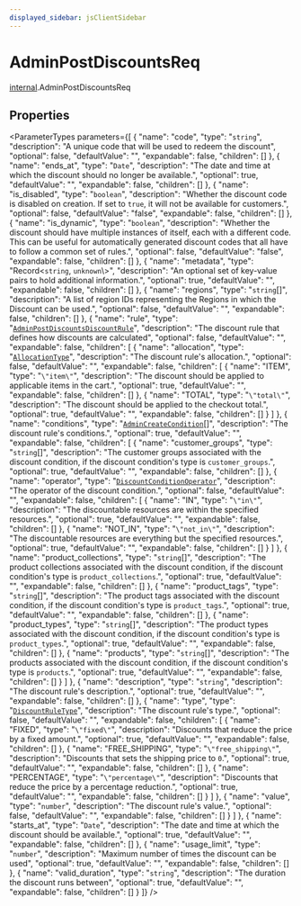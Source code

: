 ```yaml
---
displayed_sidebar: jsClientSidebar
---
```



# AdminPostDiscountsReq

[internal](../../modules/internal.mdx).AdminPostDiscountsReq

## Properties

<ParameterTypes parameters={[
  {
    "name": "code",
    "type": "`string`",
    "description": "A unique code that will be used to redeem the discount",
    "optional": false,
    "defaultValue": "",
    "expandable": false,
    "children": []
  },
  {
    "name": "ends_at",
    "type": "`Date`",
    "description": "The date and time at which the discount should no longer be available.",
    "optional": true,
    "defaultValue": "",
    "expandable": false,
    "children": []
  },
  {
    "name": "is_disabled",
    "type": "`boolean`",
    "description": "Whether the discount code is disabled on creation. If set to `true`, it will not be available for customers.",
    "optional": false,
    "defaultValue": "false",
    "expandable": false,
    "children": []
  },
  {
    "name": "is_dynamic",
    "type": "`boolean`",
    "description": "Whether the discount should have multiple instances of itself, each with a different code. This can be useful for automatically generated discount codes that all have to follow a common set of rules.",
    "optional": false,
    "defaultValue": "false",
    "expandable": false,
    "children": []
  },
  {
    "name": "metadata",
    "type": "Record<`string`, `unknown`\\>",
    "description": "An optional set of key-value pairs to hold additional information.",
    "optional": true,
    "defaultValue": "",
    "expandable": false,
    "children": []
  },
  {
    "name": "regions",
    "type": "`string`[]",
    "description": "A list of region IDs representing the Regions in which the Discount can be used.",
    "optional": false,
    "defaultValue": "",
    "expandable": false,
    "children": []
  },
  {
    "name": "rule",
    "type": "[`AdminPostDiscountsDiscountRule`](internal.AdminPostDiscountsDiscountRule.mdx)",
    "description": "The discount rule that defines how discounts are calculated",
    "optional": false,
    "defaultValue": "",
    "expandable": false,
    "children": [
      {
        "name": "allocation",
        "type": "[`AllocationType`](../enums/internal.internal.AllocationType.mdx)",
        "description": "The discount rule's allocation.",
        "optional": false,
        "defaultValue": "",
        "expandable": false,
        "children": [
          {
            "name": "ITEM",
            "type": "``\"item\"``",
            "description": "The discount should be applied to applicable items in the cart.",
            "optional": true,
            "defaultValue": "",
            "expandable": false,
            "children": []
          },
          {
            "name": "TOTAL",
            "type": "``\"total\"``",
            "description": "The discount should be applied to the checkout total.",
            "optional": true,
            "defaultValue": "",
            "expandable": false,
            "children": []
          }
        ]
      },
      {
        "name": "conditions",
        "type": "[`AdminCreateCondition`](internal.internal.AdminCreateCondition.mdx)[]",
        "description": "The discount rule's conditions.",
        "optional": true,
        "defaultValue": "",
        "expandable": false,
        "children": [
          {
            "name": "customer_groups",
            "type": "`string`[]",
            "description": "The customer groups associated with the discount condition, if the discount condition's type is `customer_groups`.",
            "optional": true,
            "defaultValue": "",
            "expandable": false,
            "children": []
          },
          {
            "name": "operator",
            "type": "[`DiscountConditionOperator`](../enums/internal.DiscountConditionOperator.mdx)",
            "description": "The operator of the discount condition.",
            "optional": false,
            "defaultValue": "",
            "expandable": false,
            "children": [
              {
                "name": "IN",
                "type": "``\"in\"``",
                "description": "The discountable resources are within the specified resources.",
                "optional": true,
                "defaultValue": "",
                "expandable": false,
                "children": []
              },
              {
                "name": "NOT_IN",
                "type": "``\"not_in\"``",
                "description": "The discountable resources are everything but the specified resources.",
                "optional": true,
                "defaultValue": "",
                "expandable": false,
                "children": []
              }
            ]
          },
          {
            "name": "product_collections",
            "type": "`string`[]",
            "description": "The product collections associated with the discount condition, if the discount condition's type is `product_collections`.",
            "optional": true,
            "defaultValue": "",
            "expandable": false,
            "children": []
          },
          {
            "name": "product_tags",
            "type": "`string`[]",
            "description": "The product tags associated with the discount condition, if the discount condition's type is `product_tags`.",
            "optional": true,
            "defaultValue": "",
            "expandable": false,
            "children": []
          },
          {
            "name": "product_types",
            "type": "`string`[]",
            "description": "The product types associated with the discount condition, if the discount condition's type is `product_types`.",
            "optional": true,
            "defaultValue": "",
            "expandable": false,
            "children": []
          },
          {
            "name": "products",
            "type": "`string`[]",
            "description": "The products associated with the discount condition, if the discount condition's type is `products`.",
            "optional": true,
            "defaultValue": "",
            "expandable": false,
            "children": []
          }
        ]
      },
      {
        "name": "description",
        "type": "`string`",
        "description": "The discount rule's description.",
        "optional": true,
        "defaultValue": "",
        "expandable": false,
        "children": []
      },
      {
        "name": "type",
        "type": "[`DiscountRuleType`](../enums/internal.internal.DiscountRuleType.mdx)",
        "description": "The discount rule's type.",
        "optional": false,
        "defaultValue": "",
        "expandable": false,
        "children": [
          {
            "name": "FIXED",
            "type": "``\"fixed\"``",
            "description": "Discounts that reduce the price by a fixed amount.",
            "optional": true,
            "defaultValue": "",
            "expandable": false,
            "children": []
          },
          {
            "name": "FREE_SHIPPING",
            "type": "``\"free_shipping\"``",
            "description": "Discounts that sets the shipping price to `0`.",
            "optional": true,
            "defaultValue": "",
            "expandable": false,
            "children": []
          },
          {
            "name": "PERCENTAGE",
            "type": "``\"percentage\"``",
            "description": "Discounts that reduce the price by a percentage reduction.",
            "optional": true,
            "defaultValue": "",
            "expandable": false,
            "children": []
          }
        ]
      },
      {
        "name": "value",
        "type": "`number`",
        "description": "The discount rule's value.",
        "optional": false,
        "defaultValue": "",
        "expandable": false,
        "children": []
      }
    ]
  },
  {
    "name": "starts_at",
    "type": "`Date`",
    "description": "The date and time at which the discount should be available.",
    "optional": true,
    "defaultValue": "",
    "expandable": false,
    "children": []
  },
  {
    "name": "usage_limit",
    "type": "`number`",
    "description": "Maximum number of times the discount can be used",
    "optional": true,
    "defaultValue": "",
    "expandable": false,
    "children": []
  },
  {
    "name": "valid_duration",
    "type": "`string`",
    "description": "The duration the discount runs between",
    "optional": true,
    "defaultValue": "",
    "expandable": false,
    "children": []
  }
]} />
